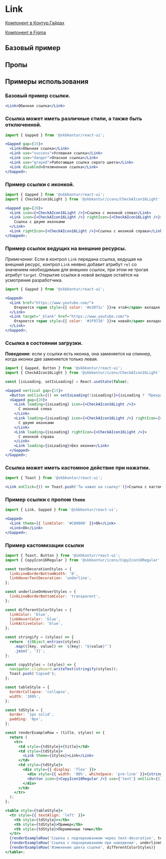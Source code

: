 
<Meta of={LinkStories} />

# Link

[Компонент в Контур.Гайдах](https://guides.kontur.ru/components/actions/hyperlink/)

[Компонент в Figma](https://www.figma.com/file/87ScqxPzJpF9DcVBNYWOjM/%E2%9A%A1-Kontur-UI?type=design&node-id=953%3A23703&mode=design&t=os7wLLJCaKzU1UFM-1)

<Description />

## Базовый пример

<Primary />

## Пропы

<Controls />

## Примеры использования

### Базовый пример ссылки.

```jsx harmony
<Link>Обычная ссылка</Link>
```

### Ссылка может иметь различные стили, а также быть отключенной.

```jsx harmony
import { Gapped } from '@skbkontur/react-ui';

<Gapped gap={15}>
  <Link>Обычная ссылка</Link>
  <Link use="success">Успешная ссылка</Link>
  <Link use="danger">Опасная ссылка</Link>
  <Link use="grayed">Работающая ссылка серого цвета</Link>
  <Link disabled>Отключенная ссылка</Link>
</Gapped>;
```

### Пример ссылки с иконкой.

```jsx harmony
import { Gapped } from '@skbkontur/react-ui';
import { CheckAIcon16Light } from '@skbkontur/icons/CheckAIcon16Light';

<Gapped gap={20}>
  <Link icon={<CheckAIcon16Light />}>Ссылка с иконкой слева</Link>
  <Link icon={<CheckAIcon16Light />} rightIcon={<CheckAIcon16Light />}>
    Ссылка с двумя иконками
  </Link>
  <Link rightIcon={<CheckAIcon16Light />}>Ссылка с иконкой справа</Link>
</Gapped>;
```

### Пример ссылок ведущих на внешние ресурсы.

_Примечание_:
Если в контрол `Link` передана ссылка, ведущая на внешний ресурс, контрол `Link` неявно добавит атрибут `rel` со значением необходимым для внешних ссылок, при этом не трогая атрибут `target`.
Открытие ссылки в новой вкладке остаётся на усмотрение разработчика.

```jsx harmony
import { Gapped } from '@skbkontur/react-ui';

<Gapped>
  <Link href="https://www.youtube.com/">
    Откроется <span style={{ color: '#e3071c' }}>в этой</span> вкладке
  </Link>
  <Link target="_blank" href="https://www.youtube.com/">
    Откроется <span style={{ color: '#3f9726' }}>в новой</span> вкладке
  </Link>
</Gapped>;
```

### Ссылка в состоянии загрузки.

**Поведение**: если у ссылки есть иконка, она заменяется на спиннер, когда иконки две заменяется только левая.

```jsx harmony
import { Gapped, Button } from '@skbkontur/react-ui';
import { CheckAIcon16Light } from '@skbkontur/icons/CheckAIcon16Light';

const [isLoading, setIsLoading] = React.useState(false);

<Gapped vertical gap={15}>
  <Button onClick={() => setIsLoading(!isLoading)}>{isLoading ? 'Прекратить загрузку!' : 'Начать загрузку!'}</Button>
  <Gapped gap={20}>
    <Link loading={isLoading} icon={<CheckAIcon16Light />}>
      С иконкой слева
    </Link>
    <Link loading={isLoading} icon={<CheckAIcon16Light />} rightIcon={<CheckAIcon16Light />}>
      С двумя иконками
    </Link>
    <Link loading={isLoading} rightIcon={<CheckAIcon16Light />}>
      С иконкой справа
    </Link>
    <Link loading={isLoading}>Без иконки</Link>
  </Gapped>
</Gapped>;
```

### Ссылка может иметь кастомное действие при нажатии.

```jsx harmony
import { Toast } from '@skbkontur/react-ui';

<Link onClick={() => Toast.push('Ты нажал на ссылку!')}>Ссылка с кастомным действием</Link>;
```

### Пример ссылки с пропом `theme`

```jsx harmony
import { Link, Gapped } from '@skbkontur/react-ui';

<Gapped>
  <Link theme={{ linkColor: '#C00000' }}>Ok</Link>
  <Link>Ok</Link>
</Gapped>;
```

### Пример кастомизации ссылки

```jsx harmony
import { Toast, Button } from '@skbkontur/react-ui';
import { CopyIcon16Regular } from '@skbkontur/icons/CopyIcon16Regular';

const textDecorationStyles = {
  linkLineBorderBottomWidth: '0',
  linkHoverTextDecoration: 'underline',
};

const underlineOnHoverStyles = {
  linkLineBorderBottomColor: 'transparent',
};

const differentColorStyles = {
  linkColor: 'blue',
  linkHoverColor: 'blue',
  linkActiveColor: 'blue',
};

const stringify = (styles) => {
  return `${Object.entries(styles)
    .map(([key, value]) => `${key}: "${value}"`)
    .join(', ')}`;
};

const copyStyles = (styles) => {
  navigator.clipboard.writeText(stringify(styles));
  Toast.push('Copied');
};

const tableStyle = {
  borderCollapse: 'collapse',
  width: '100%',
};

const tdStyle = {
  border: '1px solid',
  padding: '8px',
};

const renderExampleRow = (title, styles) => {
  return (
    <tr>
      <td style={tdStyle}>{title}</td>
      <td style={tdStyle}>
        <Link theme={styles}>Link</Link>
      </td>
      <td style={tdStyle}>
        <div style={{ display: 'flex' }}>
          <div style={{ width: '80%', whiteSpace: 'pre-line' }}>{stringify(styles).replace(/, /g, '\n')}</div>
          <Button icon={<CopyIcon16Regular />} use={'text'} onClick={() => copyStyles(styles)} />
        </div>
      </td>
    </tr>
  );
};

<table style={tableStyle}>
  <tr style={{ textAlign: 'left' }}>
    <th style={tdStyle}></th>
    <th style={tdStyle}>Пример</th>
    <th style={tdStyle}>Переменные темы</th>
  </tr>
  {renderExampleRow('Ссылка с подчеркиванием через text-decoration', textDecorationStyles)}
  {renderExampleRow('Ссылка с подчеркиванием при наведении', underlineOnHoverStyles)}
  {renderExampleRow('Изменение цвета ссылки', differentColorStyles)}
</table>;
```
